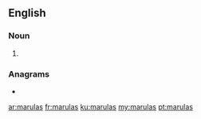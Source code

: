 ==English==

===Noun===
{{head|en|noun plural form}}

# {{plural of|marula|lang=en}}

===Anagrams===
* {{l|en|alarums}}

[[ar:marulas]]
[[fr:marulas]]
[[ku:marulas]]
[[my:marulas]]
[[pt:marulas]]